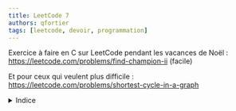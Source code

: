 ```yaml
---
title: LeetCode 7
authors: qfortier
tags: [leetcode, devoir, programmation]
---
```


Exercice à faire en C sur LeetCode pendant les vacances de Noël : https://leetcode.com/problems/find-champion-ii (facile)

Et pour ceux qui veulent plus difficile : https://leetcode.com/problems/shortest-cycle-in-a-graph

<details>
<summary>Indice</summary>

Pour le premier exercice, il s'agit de trouver s'il existe un unique sommet de degré entrant nul.

Pour le deuxième exercice, on peut utiliser un parcours en largeur : si on est en train de visiter un sommet `u` et qu'on trouve un voisin `v` de `u` qui est déjà visité, alors on a trouvé un cycle de longueur `d[u] + d[v] + 1`.

</details>
